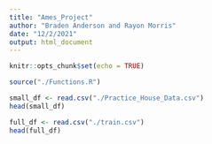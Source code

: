 ```yaml
---
title: "Ames_Project"
author: "Braden Anderson and Rayon Morris"
date: "12/2/2021"
output: html_document
---
```


```r
knitr::opts_chunk$set(echo = TRUE)

source("./Functions.R")
```


```r

small_df <- read.csv("./Practice_House_Data.csv")
head(small_df)
```


```r

full_df <- read.csv("./train.csv")
head(full_df)
```



```r


```



```r


```


```r


```


```r


```


```r


```


```r


```


```r


```


```r


```


```r


```


```r


```


```r


```